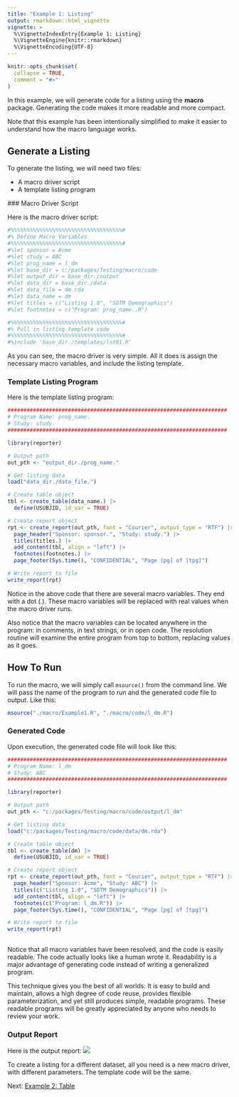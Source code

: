 ```yaml
---
title: "Example 1: Listing"
output: rmarkdown::html_vignette
vignette: >
  %\VignetteIndexEntry{Example 1: Listing}
  %\VignetteEngine{knitr::rmarkdown}
  %\VignetteEncoding{UTF-8}
---
```


```r
knitr::opts_chunk$set(
  collapse = TRUE,
  comment = "#>"
)
```
In this example, we will generate code for a listing using the **macro** package.
Generating the code makes it more readable and more compact.  

Note that this example 
has been intentionally simplified to make it easier to understand how the macro
language works.

## Generate a Listing

To generate the listing, we will need two files:

  * A macro driver script 
  * A template listing program  
  
  ### Macro Driver Script

Here is the macro driver script:
```r
#%%%%%%%%%%%%%%%%%%%%%%%%%%%%%%%%%%%#
#% Define Macro Variables
#%%%%%%%%%%%%%%%%%%%%%%%%%%%%%%%%%%%#
#%let sponsor = Acme
#%let study = ABC
#%let prog_name = l_dm
#%let base_dir = c:/packages/Testing/macro/code
#%let output_dir = base_dir./output
#%let data_dir = base_dir./data
#%let data_file = dm.rda
#%let data_name = dm
#%let titles = c("Listing 1.0", "SDTM Demographics")
#%let footnotes = c("Program: prog_name..R")

#%%%%%%%%%%%%%%%%%%%%%%%%%%%%%%%%%%%#
#% Pull in listing template code
#%%%%%%%%%%%%%%%%%%%%%%%%%%%%%%%%%%%#
#%include 'base_dir./templates/lst01.R'

```
As you can see, the macro driver is very simple.  All it does is assign the 
necessary macro variables, and include the listing template.  

### Template Listing Program

Here is the template listing program:

```r
#####################################################################
# Program Name: prog_name.
# Study: study.
#####################################################################

library(reporter)

# Output path
out_pth <- "output_dir./prog_name."

# Get listing data
load("data_dir./data_file.")

# Create table object
tbl <- create_table(data_name.) |> 
  define(USUBJID, id_var = TRUE)

# Create report object
rpt <- create_report(out_pth, font = "Courier", output_type = "RTF") |> 
  page_header("Sponsor: sponsor.", "Study: study.") |> 
  titles(titles.) |> 
  add_content(tbl, align = "left") |> 
  footnotes(footnotes.) |> 
  page_footer(Sys.time(), "CONFIDENTIAL", "Page [pg] of [tpg]")

# Write report to file
write_report(rpt)

```
Notice in the above code that there are several macro variables.  They end
with a dot (.).  These macro variables will be replaced with real values
when the macro driver runs.

Also notice that the macro variables can be located anywhere in the program:
in comments, in text strings, or in open code. The resolution routine will
examine the entire program from top to bottom, replacing values as it goes.

## How To Run 

To run the macro, we will simply call `msource()` from the command line. 
We will pass the name of the program to run and the 
generated code file to output. Like this:
```r
msource("./macro/Example1.R", "./macro/code/l_dm.R")
```

### Generated Code

Upon execution, the generated code file will look like this:
```r
#####################################################################
# Program Name: l_dm
# Study: ABC
#####################################################################

library(reporter)

# Output path
out_pth <- "c:/packages/Testing/macro/code/output/l_dm"

# Get listing data
load("c:/packages/Testing/macro/code/data/dm.rda")

# Create table object
tbl <- create_table(dm) |> 
  define(USUBJID, id_var = TRUE)

# Create report object
rpt <- create_report(out_pth, font = "Courier", output_type = "RTF") |> 
  page_header("Sponsor: Acme", "Study: ABC") |> 
  titles(c("Listing 1.0", "SDTM Demographics")) |> 
  add_content(tbl, align = "left") |> 
  footnotes(c("Program: l_dm.R")) |> 
  page_footer(Sys.time(), "CONFIDENTIAL", "Page [pg] of [tpg]")

# Write report to file
write_report(rpt)
  
```
Notice that all macro variables have been resolved, and the code is easily
readable. The code actually looks like a human wrote it. Readability is a 
major advantage of generating code instead of 
writing a generalized program. 

This technique gives you the best of all worlds: It is easy to build and 
maintain, allows a high degree of code reuse, provides flexible parameterization,
and yet still produces simple, readable programs.  These readable
programs will be greatly appreciated by anyone who needs to review your work.

### Output Report

Here is the output report:
<img src="../man/images/example1.png"/>

To create a listing for a different dataset, all you need is a new macro 
driver, with different parameters.  The template code will be the same.

Next: [Example 2: Table](macro-example2.html)
